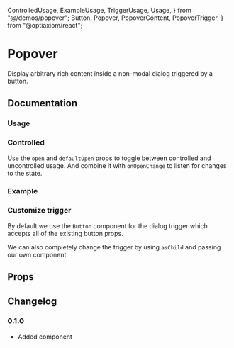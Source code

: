   ControlledUsage,
  ExampleUsage,
  TriggerUsage,
  Usage,
} from "@/demos/popover";
  Button,
  Popover,
  PopoverContent,
  PopoverTrigger,
} from "@optiaxiom/react";

# Popover

Display arbitrary rich content inside a non-modal dialog triggered by a button.

## Documentation

### Usage

<Demo component={Usage} />

### Controlled

Use the `open` and `defaultOpen` props to toggle between controlled and uncontrolled usage. And combine it with `onOpenChange` to listen for changes to the state.

<Demo component={ControlledUsage} />

### Example

<Demo component={ExampleUsage} />

### Customize trigger

By default we use the `Button` component for the dialog trigger which accepts all of the existing button props.

We can also completely change the trigger by using `asChild` and passing our own component.

<Demo component={TriggerUsage} />

## Props

<PropsTable component={Popover} />

<PropsTable base={Button} component={PopoverTrigger} />

<PropsTable component={PopoverContent} />

## Changelog

### 0.1.0

- Added component
